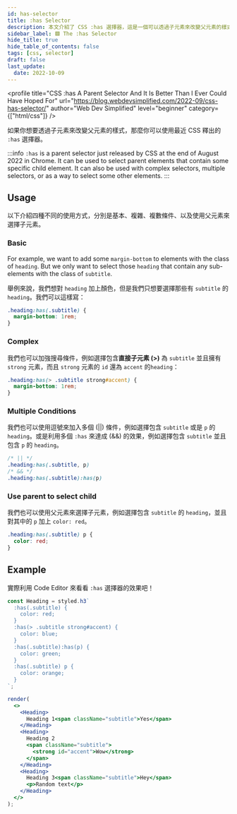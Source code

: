 ```yaml
---
id: has-selector
title: :has Selector
description: 本文介紹了 CSS :has 選擇器，這是一個可以透過子元素來改變父元素的樣式的選擇器。
sidebar_label: 🟩 The :has Selector
hide_title: true
hide_table_of_contents: false
tags: [css, selector]
draft: false
last_update:
  date: 2022-10-09
---
```


<profile
  title="CSS :has A Parent Selector And It Is Better Than I Ever Could Have Hoped For"
  url="https://blog.webdevsimplified.com/2022-09/css-has-selector/"
  author="Web Dev Simplified"
  level="beginner"
  category={["html/css"]}
/>

如果你想要<highlight>透過子元素來改變父元素的樣式</highlight>，那麼你可以使用最近 CSS 釋出的 `:has` 選擇器。

:::info
`:has` is a parent selector just released by CSS at the end of August 2022 in Chrome. It can be used to select parent elements that contain some specific child element. It can also be used with complex selectors, multiple selectors, or as a way to select some other elements.
:::

## Usage

以下介紹四種不同的使用方式，分別是基本、複雜、複數條件、以及使用父元素來選擇子元素。

### Basic

For example, we want to add some `margin-bottom` to elements with the class of `heading`. But we only want to select those `heading` that contain any sub-elements with the class of `subtitle`.

舉例來說，我們想對 `heading` 加上顏色，但是我們只想要選擇那些有 `subtitle` 的 `heading`。我們可以這樣寫：

```css
.heading:has(.subtitle) {
  margin-bottom: 1rem;
}
```

### Complex

我們也可以加強搜尋條件，例如選擇包含**直接子元素 (>)** 為 `subtitle` 並且擁有 `strong` 元素，而且 `strong` 元素的 `id` 還為 `accent` 的`heading`：

```css
.heading:has(> .subtitle strong#accent) {
  margin-bottom: 1rem;
}
```

### Multiple Conditions

我們也可以使用逗號來加入多個 (||) 條件，例如選擇包含 `subtitle` 或是 `p` 的 `heading`。或是利用多個 `:has` 來達成 (&&) 的效果，例如選擇包含 `subtitle` 並且包含 `p` 的 `heading`。

```css
/* || */
.heading:has(.subtitle, p)
/* && */
.heading:has(.subtitle):has(p)
```

### Use parent to select child

我們也可以使用父元素來選擇子元素，例如選擇包含 `subtitle` 的 `heading`，並且對其中的 `p` 加上 `color: red`。

```css
.heading:has(.subtitle) p {
  color: red;
}
```

## Example

實際利用 Code Editor 來看看 `:has` 選擇器的效果吧！

```jsx live noInline
const Heading = styled.h3`
  :has(.subtitle) {
    color: red;
  }
  :has(> .subtitle strong#accent) {
    color: blue;
  }
  :has(.subtitle):has(p) {
    color: green;
  }
  :has(.subtitle) p {
    color: orange;
  }
`;

render(
  <>
    <Heading>
      Heading 1<span className="subtitle">Yes</span>
    </Heading>
    <Heading>
      Heading 2
      <span className="subtitle">
        <strong id="accent">Wow</strong>
      </span>
    </Heading>
    <Heading>
      Heading 3<span className="subtitle">Hey</span>
      <p>Random text</p>
    </Heading>
  </>
);
```
